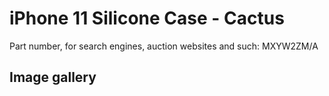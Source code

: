 
# iPhone 11 Silicone Case - Cactus

Part number, for search engines, auction websites and such: MXYW2ZM/A

## Image gallery

<div style={{ width: '100%', maxWidth: '768px' }}>
<GalleryComponent
    images={[
      {
        original: "/everysource/MXYW2.webp",
        thumbnail: "/everypreview/MXYW2.webp",
      },
      {
        original: "/everysource/MXYW2_AV1.webp",
        thumbnail: "/everypreview/MXYW2_AV1.webp",
      },
      {
        original: "/everysource/MXYW2_AV2.webp",
        thumbnail: "/everypreview/MXYW2_AV2.webp",
      },
      {
        original: "/everysource/MXYW2_AV3.webp",
        thumbnail: "/everypreview/MXYW2_AV3.webp",
      },
      {
        original: "/everysource/MXYW2_AV4.webp",
        thumbnail: "/everypreview/MXYW2_AV4.webp",
      },
      {
        original: "/everysource/MXYW2_AV5.webp",
        thumbnail: "/everypreview/MXYW2_AV5.webp",
      },
      {
        original: "/everysource/MXYW2_AV6.webp",
        thumbnail: "/everypreview/MXYW2_AV6.webp",
      },
      {
        original: "/everysource/MXYW2_AV7.webp",
        thumbnail: "/everypreview/MXYW2_AV7.webp",
      }
    ]}
  />
</div>